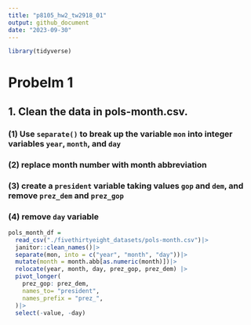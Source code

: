 ```yaml
---
title: "p8105_hw2_tw2918_01"
output: github_document
date: "2023-09-30"
---
```


```r
library(tidyverse)
```

# Probelm 1
## 1. Clean the data in pols-month.csv.
### (1) Use `separate()` to break up the variable `mon` into integer variables `year`, `month`, and `day`

### (2)  replace month number with month abbreviation

### (3) create a `president` variable taking values `gop` and `dem`, and remove `prez_dem` and `prez_gop`

### (4) remove `day` variable 

```r
pols_month_df = 
  read_csv("./fivethirtyeight_datasets/pols-month.csv")|>
  janitor::clean_names()|>
  separate(mon, into = c("year", "month", "day"))|>
  mutate(month = month.abb[as.numeric(month)])|>
  relocate(year, month, day, prez_gop, prez_dem) |>
  pivot_longer(
    prez_gop: prez_dem,
    names_to= "president",
    names_prefix = "prez_",
  )|>
  select(-value, -day)
```